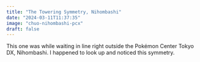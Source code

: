 ```yaml
---
title: "The Towering Symmetry, Nihombashi"
date: "2024-03-11T11:37:35"
image: "chuo-nihombashi-pcx"
draft: false
---
```


This one was while waiting in line right outside the Pokémon Center Tokyo DX, Nihombashi. I happened to look up and noticed this symmetry.
